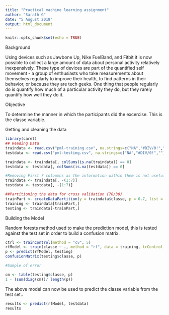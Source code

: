 ---
title: "Practical machine learning assignment"
author: "Sarath G"
date: "5 August 2018"
output: html_document
---

```{r setup, include=FALSE}
knitr::opts_chunk$set(echo = TRUE)
```

Background

Using devices such as Jawbone Up, Nike FuelBand, and Fitbit it is now possible to collect a large amount of data about personal activity relatively inexpensively. These type of devices are part of the quantified self movement - a group of enthusiasts who take measurements about themselves regularly to improve their health, to find patterns in their behavior, or because they are tech geeks. One thing that people regularly do is quantify how much of a particular activity they do, but they rarely quantify how well they do it.

Objective

To determine the manner in which the participants did the excercise. This is the classe variable.

Getting and cleaning the data

```{r, echo=TRUE}
library(caret)
## Reading Data
traindata <- read.csv("pml-training.csv", na.strings=c("NA","#DIV/0!",""))
testdata <- read.csv("pml-testing.csv", na.strings=c("NA","#DIV/0!",""))

traindata <- traindata[, colSums(is.na(traindata)) == 0] 
testdata <- testdata[, colSums(is.na(testdata)) == 0] 

#Removing First 7 coloumns as the information within them is not useful towards bulding the model
traindata <- traindata[, -(1:7)]
testdata <- testdata[, -(1:7)]

##Partitioning the data for cross validation (70/30)
trainPart <- createDataPartition(y = traindata$classe, p = 0.7, list = FALSE)
training <- traindata[trainPart,]
testing <- traindata[-trainPart,]
```

Building the Model

Random forests method used to make the prediction model, this is tested against the test set in order to build a confusion matrix.

```{r echo=TRUE}
ctrl <- trainControl(method = "cv", 5)
rfModel <- train(classe ~ ., method = "rf", data = training, trControl = ctrl, ntree = 150)
p <- predict(rfModel, testing)
confusionMatrix(testing$classe, p)

#Sample of error 

cm <- table(testing$classe, p)
1 - (sum(diag(cm))/ length(p))
```

The above model can now be used to predict the classe variable from the test set..

```{r echo=TRUE}
results <- predict(rfModel, testdata)
results
```


